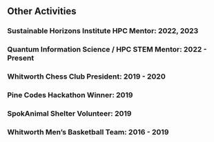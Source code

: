 
::: {.content-visible unless-profile="onepager"}

# Other Activities

### Sustainable Horizons Institute HPC Mentor: 2022, 2023
### Quantum Information Science / HPC STEM Mentor: 2022 - Present
### Whitworth Chess Club President: 2019 - 2020
### Pine Codes Hackathon Winner: 2019
### SpokAnimal Shelter Volunteer: 2019
### Whitworth Men's Basketball Team: 2016 - 2019

:::
